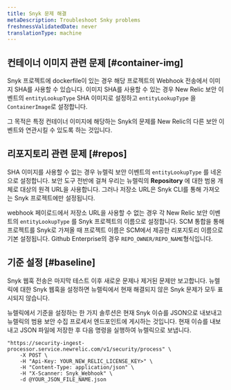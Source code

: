 ```yaml
---
title: Snyk 문제 해결
metaDescription: Troubleshoot Snky problems
freshnessValidatedDate: never
translationType: machine
---
```


## 컨테이너 이미지 관련 문제 [#container-img]

Snyk 프로젝트에 dockerfile이 있는 경우 해당 프로젝트의 Webhook 전송에서 이미지 SHA를 사용할 수 있습니다. 이미지 SHA를 사용할 수 있는 경우 New Relic 보안 이벤트의 `entityLookupType` SHA 이미지로 설정하고 `entityLookupType` 을 `ContainerImage`로 설정합니다.

그 목적은 특정 컨테이너 이미지에 해당하는 Snyk의 문제를 New Relic의 다른 보안 이벤트와 연관시킬 수 있도록 하는 것입니다.

## 리포지토리 관련 문제 [#repos]

SHA 이미지를 사용할 수 없는 경우 뉴렐릭 보안 이벤트의 `entityLookupType` 를 네온으로 설정합니다. 보안 도구 전반에 걸쳐 우리는 뉴렐릭의 <DNT>**Repository**</DNT> 에 대한 범용 개체로 대상의 원격 URL을 사용합니다. 그러나 저장소 URL은 Snyk CLI를 통해 가져오는 Snyk 프로젝트에만 설정됩니다.

webhook 페이로드에서 저장소 URL을 사용할 수 없는 경우 각 New Relic 보안 이벤트의 `entityLookupType` 를 Snyk 프로젝트의 이름으로 설정합니다. SCM 통합을 통해 프로젝트를 Snyk로 가져올 때 프로젝트 이름은 SCM에서 제공한 리포지토리 이름으로 기본 설정됩니다. Github Enterprise의 경우 `REPO_OWNER/REPO_NAME`형식입니다.

## 기준 설정 [#baseline]

<DNT>Snyk</DNT> 웹훅 전송은 마지막 테스트 이후 새로운 문제나 제거된 문제만 보고합니다. 뉴렐릭에 대한 <DNT>Snyk</DNT> 웹훅을 설정하면 뉴렐릭에서 현재 해결되지 않은 <DNT>Snyk</DNT> 문제가 모두 표시되지 않습니다.

뉴렐릭에서 기준을 설정하는 한 가지 솔루션은 현재 <DNT>Snyk</DNT> 이슈를 JSON으로 내보내고 뉴렐릭의 범용 보안 수집 프로세서 엔드포인트에 게시하는 것입니다. 현재 이슈를 내보내고 JSON 파일에 저장한 후 다음 명령을 실행하여 뉴렐릭으로 보냅니다.

```shell
"https://security-ingest-processor.service.newrelic.com/v1/security/process" \
    -X POST \
    -H "Api-Key: YOUR_NEW_RELIC_LICENSE_KEY>" \
    -H "Content-Type: application/json" \
    -H "X-Scanner: Snyk_Webhook" \
    -d @YOUR_JSON_FILE_NAME.json
```
